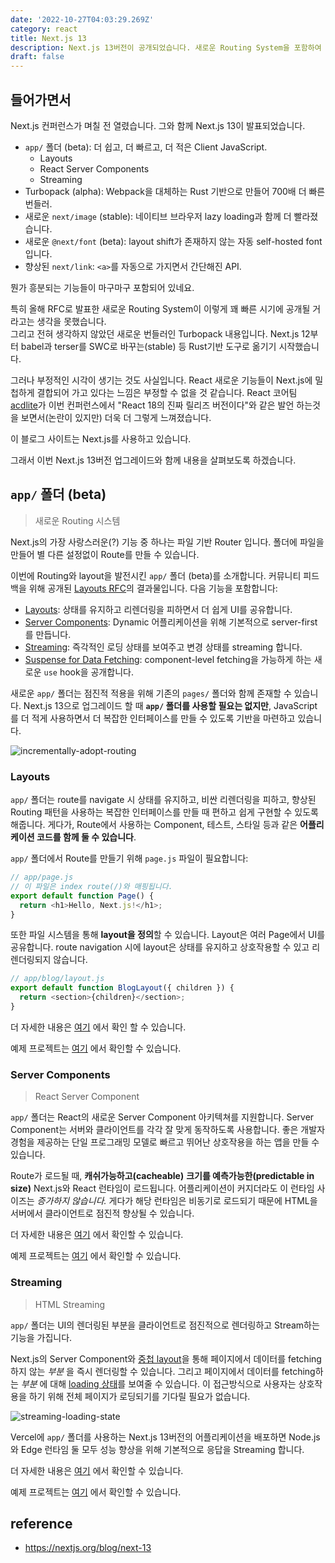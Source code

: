```yaml
---
date: '2022-10-27T04:03:29.269Z'
category: react
title: Next.js 13
description: Next.js 13버전이 공개되었습니다. 새로운 Routing System을 포함하여 React 18 기능과 함께 동작하는 흥미로운 기능이 많이 추가되었습니다. 어떤 기능들이 추가되었는지 확인해보고 적용해보았습니다.
draft: false
---
```


## 들어가면서

Next.js 컨퍼런스가 며칠 전 열렸습니다. 그와 함께 Next.js 13이 발표되었습니다.

- `app/` 폴더 (beta): 더 쉽고, 더 빠르고, 더 적은 Client JavaScript.
  - Layouts
  - React Server Components
  - Streaming
- Turbopack (alpha): Webpack을 대체하는 Rust 기반으로 만들어 700배 더 빠른 번들러.
- 새로운 `next/image` (stable): 네이티브 브라우저 lazy loading과 함께 더 빨라졌습니다.
- 새로운 `@next/font` (beta): layout shift가 존재하지 않는 자동 self-hosted font 입니다.
- 향상된 `next/link`: `<a>`를 자동으로 가지면서 간단해진 API.

뭔가 흥분되는 기능들이 마구마구 포함되어 있네요.

특히 올해 RFC로 발표한 새로운 Routing System이 이렇게 꽤 빠른 시기에 공개될 거라고는 생각을 못했습니다.  
그리고 전혀 생각하지 않았던 새로운 번들러인 Turbopack 내용입니다.
Next.js 12부터 babel과 terser를 SWC로 바꾸는(stable) 등 Rust기반 도구로 옮기기 시작했습니다.

그러나 부정적인 시각이 생기는 것도 사실입니다.
React 새로운 기능들이 Next.js에 밀첩하게 결합되어 가고 있다는 느낌은 부정할 수 없을 것 같습니다.
React 코어팀 [acdlite](https://twitter.com/acdlite)가 이번 컨퍼런스에서 "React 18의 진짜 릴리즈 버전이다"와 같은 발언 하는것을 보면서(논란이 있지만) 더욱 더 그렇게 느껴졌습니다.

이 블로그 사이트는 Next.js를 사용하고 있습니다.

그래서 이번 Next.js 13버전 업그레이드와 함께 내용을 살펴보도록 하겠습니다.

## `app/` 폴더 (beta)

> 새로운 Routing 시스템

Next.js의 가장 사랑스러운(?) 기능 중 하나는 파일 기반 Router 입니다. 폴더에 파일을 만들어 별 다른 설정없이 Route를 만들 수 있습니다.

이번에 Routing와 layout을 발전시킨 `app/` 폴더 (beta)를 소개합니다. 커뮤니티 피드백을 위해 공개된 [Layouts RFC](https://nextjs.org/blog/layouts-rfc)의 결과물입니다.
다음 기능을 포함합니다:

- [Layouts](): 상태를 유지하고 리렌더링을 피하면서 더 쉽게 UI를 공유합니다.
- [Server Components](): Dynamic 어플리케이션을 위해 기본적으로 server-first를 만듭니다.
- [Streaming](): 즉각적인 로딩 상태를 보여주고 변경 상태를 streaming 합니다.
- [Suspense for Data Fetching](): component-level fetching을 가능하게 하는 새로운 `use` hook을 공개합니다.

새로운 `app/` 폴더는 점진적 적용을 위해 기존의 `pages/` 폴더와 함께 존재할 수 있습니다.
Next.js 13으로 업그레이드 할 때 **`app/` 폴더를 사용할 필요는 없지만**, JavaScript를 더 적게 사용하면서 더 복잡한 인터페이스를 만들 수 있도록 기반을 마련하고 있습니다.

![incrementally-adopt-routing](/post/react/next-js-13/incrementally-adopt-routing.png)

### Layouts

`app/` 폴더는 route를 navigate 시 상태를 유지하고, 비싼 리렌더링을 피하고, 향상된 Routing 패턴을 사용하는 복잡한 인터페이스를 만들 때 편하고 쉽게 구현할 수 있도록 해줍니다.
게다가, Route에서 사용하는 Component, 테스트, 스타일 등과 같은 **어플리케이션 코드를 함께 둘 수 있습니다**.

`app/` 폴더에서 Route를 만들기 위해 `page.js` 파일이 필요합니다:

```js
// app/page.js
// 이 파일은 index route(/)와 매핑됩니다.
export default function Page() {
  return <h1>Hello, Next.js!</h1>;
}
```

또한 파일 시스템을 통해 **layout을 정의**할 수 있습니다. Layout은 여러 Page에서 UI를 공유합니다.
route navigation 시에 layout은 상태를 유지하고 상호작용할 수 있고 리렌더링되지 않습니다.

```js
// app/blog/layout.js
export default function BlogLayout({ children }) {
  return <section>{children}</section>;
}
```

더 자세한 내용은 [여기](https://beta.nextjs.org/docs/routing/fundamentals) 에서 확인 할 수 있습니다.

예제 프로젝트는 [여기](https://github.com/vercel/app-playground) 에서 확인할 수 있습니다.

### Server Components

> React Server Component

`app/` 폴더는 React의 새로운 Server Component 아키텍쳐를 지원합니다.
Server Component는 서버와 클라이언트를 각각 잘 맞게 동작하도록 사용합니다. 좋은 개발자 경험을 제공하는 단일 프로그래밍 모델로 빠르고 뛰어난 상호작용을 하는 앱을 만들 수 있습니다.

Route가 로드될 때, **캐쉬가능하고(cacheable)** **크기를 예측가능한(predictable in size)** Next.js와 React 런타임이 로드됩니다.
어플리케이션이 커지더라도 이 런타임 사이즈는 _증가하지 않습니다._
게다가 해당 런타임은 비동기로 로드되기 때문에 HTML을 서버에서 클라이언트로 점진적 향상될 수 있습니다.

더 자세한 내용은 [여기](https://beta.nextjs.org/docs/rendering/server-and-client-components) 에서 확인할 수 있습니다.

예제 프로젝트는 [여기](https://github.com/vercel/app-playground) 에서 확인할 수 있습니다.

### Streaming

> HTML Streaming

`app/` 폴더는 UI의 렌더링된 부분을 클라이언트로 점진적으로 렌더링하고 Stream하는 기능을 가집니다.

Next.js의 Server Component와 [중첩 layout](https://beta.nextjs.org/docs/routing/pages-and-layouts)을 통해 페이지에서 데이터를 fetching하지 않는 _부분_ 을 즉시 렌더링할 수 있습니다.
그리고 페이지에서 데이터를 fetching하는 _부분_ 에 대해 [loading 상태](https://beta.nextjs.org/docs/routing/loading-ui)를 보여줄 수 있습니다.
이 접근방식으로 사용자는 상호작용을 하기 위해 전체 페이지가 로딩되기를 기다릴 필요가 없습니다.

![streaming-loading-state](/post/react/next-js-13/streaming-loading-state.png)

Vercel에 `app/` 폴더를 사용하는 Next.js 13버전의 어플리케이션을 배포하면 Node.js와 Edge 런타임 둘 모두 성능 향상을 위해 기본적으로 응답을 Streaming 합니다.

더 자세한 내용은 [여기](https://beta.nextjs.org/docs/data-fetching/fundamentals) 에서 확인할 수 있습니다.

예제 프로젝트는 [여기](https://github.com/vercel/app-playground) 에서 확인할 수 있습니다.

## reference

- https://nextjs.org/blog/next-13
